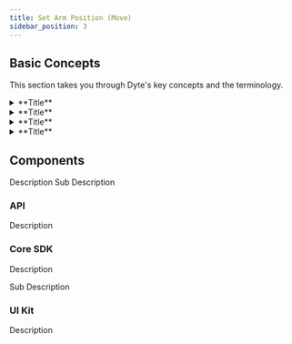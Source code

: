 ```yaml
---
title: Set Arm Position (Move)
sidebar_position: 3
---
```


## Basic Concepts

This section takes you through Dyte's key concepts and the terminology.

<details>
    <summary>
        **Title**
    </summary>
Description
- Description
- Description
- Description

</details>

<details>
    <summary> 
      **Title**
    </summary>

Description
Brief Description
<img
  src=""
  width="800"
  height="500"
  alt=""
  className="concept-meeting-live-video"
/>

</details>

<details>
    <summary>
        **Title**
    </summary>
Brief Description
Details here 
<img
  src=""
  width="800"
  height="500"
  alt=""
  className="session-details-live-video"
/>
</details>

<details>
    <summary>
      **Title**
    </summary>

Description
Description
<img
  src=""
  width="600"
  height="300"
  alt=""
  className="preset-editor-preview"
/>
</details>

## Components

Description 
Sub Description

### API

Description

### Core SDK

Description

Sub Description

### UI Kit

Description

<head>
  <title> Set Arm Position (Move)</title>
  <meta
    name="description"
    content="sub description."
  />
</head>
